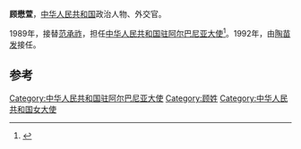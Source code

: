'''顾懋萱'''，[[中华人民共和国|中华人民共和国]]政治人物、外交官。

1989年，接替[[范承祚|范承祚]]，担任[[中国驻阿尔巴尼亚大使列表|中华人民共和国驻阿尔巴尼亚大使]]<ref>{{cite web|author=中华人民共和国外交部|title=中国驻阿尔巴尼亚历任大使|url=http://www.mfa.gov.cn/chn/pds/ziliao/wjrw/2167/2168/t9143.htm|publisher=中华人民共和国外交部|accessdate=2012-03-07|archive-date=2019-07-13|archive-url=https://web.archive.org/web/20190713203934/https://www.mfa.gov.cn/web/|dead-url=no}}</ref>。1992年，由[[陶苗发|陶苗发]]接任。

== 参考 ==
{{reflist}}
{{start box}}
{{s-dip}}
{{succession box|[[范承祚|范承祚]]|[[陶苗发|陶苗发]]|[[中国驻阿尔巴尼亚大使列表|中华人民共和国驻阿尔巴尼亚大使]]|1989年11月-1992年11月}}
{{end box}}
{{中国政治人物小作品}}

[[Category:中华人民共和国驻阿尔巴尼亚大使|Category:中华人民共和国驻阿尔巴尼亚大使]]
[[Category:顾姓|Category:顾姓]]
[[Category:中华人民共和国女大使|Category:中华人民共和国女大使]]